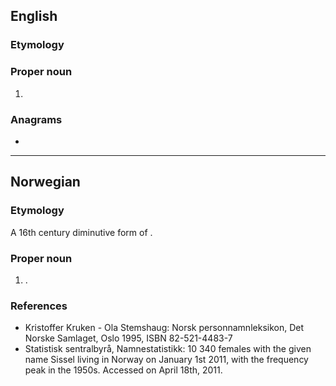 ==English==

===Etymology===
{{rfe|lang=en}}

===Proper noun===
{{en-proper noun}}

# {{surname|lang=en}}

===Anagrams===
* {{anagrams|en|SELSIS|lisses|sisels}}

----

==Norwegian==

===Etymology===
A 16th century diminutive form of {{m|no|Cecilie}}.

===Proper noun===
{{no-proper noun}}

# {{given name|female|lang=no}}.

===References===
* Kristoffer Kruken - Ola Stemshaug: Norsk personnamnleksikon, Det Norske Samlaget, Oslo 1995, ISBN 82-521-4483-7
* [http://www.ssb.no/navn/ ] Statistisk sentralbyrå, Namnestatistikk: 10 340 females with the given name Sissel living in Norway on January 1st 2011, with the frequency peak in the 1950s. Accessed on April 18th, 2011.
